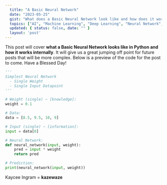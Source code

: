 ```yaml
---
  title: "A Basic Neural Network"
  date: "2023-05-25"
  gist: "What does a Basic Neural Network look like and how does it work?"
  topics: ["AI", "Machine Learning", "Deep Learning", "Neural Network", "Python"]
  updated: { status: false, date: "" }
  layout: 'post'
---
```


This post will cover **what a Basic Neural Network looks like in Python and how it works internally**. It will give us a great jumping off point for future posts that will be more complex. Below is a preview of the code for the post to come. Have a Blessed Day!

```py
'''
Simplest Neural Network
  - Single Weight
  - Single Input Datapoint
'''

# Weight (single) ~ [knowledge]:
weight = 0.1

# Data:
data = [8.5, 9.5, 10, 9]

# Input (single) ~ [information]:
input = data[0]

# Neural Network:
def neural_network(input, weight):
    pred = input * weight
    return pred

# Prediction:
print(neural_network(input, weight))
```

Kaycee Ingram = **kazewaze**